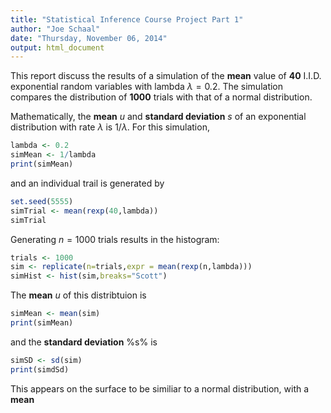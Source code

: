 ```yaml
---
title: "Statistical Inference Course Project Part 1"
author: "Joe Schaal"
date: "Thursday, November 06, 2014"
output: html_document
---
```


This report discuss the results of a simulation of the **mean** value of **40** I.I.D. exponential random variables with lambda  $\lambda = 0.2$.  The simulation compares the distribution of **1000** trials with that of a normal distribution.

Mathematically, the **mean** $u$ and **standard deviation** $s$ of an exponential distribution with rate $\lambda$ is 
$1/\lambda$.   For this simulation,

```r
lambda <- 0.2
simMean <- 1/lambda
print(simMean)
```

and an individual trail is generated by 

```r
set.seed(5555)
simTrial <- mean(rexp(40,lambda))
simTrial
```

Generating $n = 1000$ trials results in the histogram:
```r
trials <- 1000
sim <- replicate(n=trials,expr = mean(rexp(n,lambda)))
simHist <- hist(sim,breaks="Scott")
```

The **mean** $u$ of this distribtuion is 
```r
simMean <- mean(sim)
print(simMean)
```

and the **standard deviation** %s% is
```r
simSD <- sd(sim)
print(simdSd)
```

This appears on the surface to be similiar to a normal distribution, with a **mean** 
